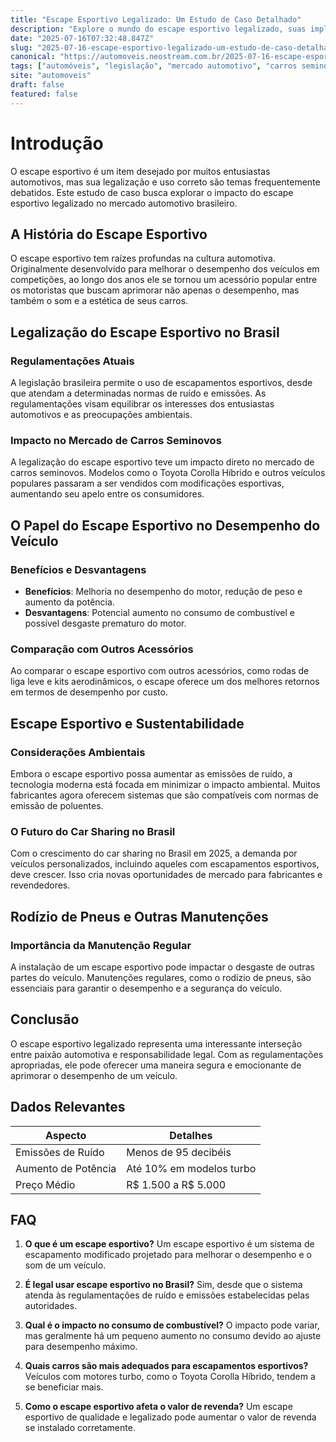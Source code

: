 ```yaml
---
title: "Escape Esportivo Legalizado: Um Estudo de Caso Detalhado"
description: "Explore o mundo do escape esportivo legalizado, suas implicações e benefícios, incluindo dados sobre o mercado automotivo, como carros seminovos baratos e o impacto no car sharing Brasil 2025."
date: "2025-07-16T07:32:48.847Z"
slug: "2025-07-16-escape-esportivo-legalizado-um-estudo-de-caso-detalhado"
canonical: "https://automoveis.neostream.com.br/2025-07-16-escape-esportivo-legalizado-um-estudo-de-caso-detalhado"
tags: ["automóveis", "legislação", "mercado automotivo", "carros seminovos"]
site: "automoveis"
draft: false
featured: false
---
```


# Introdução

O escape esportivo é um item desejado por muitos entusiastas automotivos, mas sua legalização e uso correto são temas frequentemente debatidos. Este estudo de caso busca explorar o impacto do escape esportivo legalizado no mercado automotivo brasileiro.

## A História do Escape Esportivo

O escape esportivo tem raízes profundas na cultura automotiva. Originalmente desenvolvido para melhorar o desempenho dos veículos em competições, ao longo dos anos ele se tornou um acessório popular entre os motoristas que buscam aprimorar não apenas o desempenho, mas também o som e a estética de seus carros.

## Legalização do Escape Esportivo no Brasil

### Regulamentações Atuais

A legislação brasileira permite o uso de escapamentos esportivos, desde que atendam a determinadas normas de ruído e emissões. As regulamentações visam equilibrar os interesses dos entusiastas automotivos e as preocupações ambientais.

### Impacto no Mercado de Carros Seminovos

A legalização do escape esportivo teve um impacto direto no mercado de carros seminovos. Modelos como o Toyota Corolla Híbrido e outros veículos populares passaram a ser vendidos com modificações esportivas, aumentando seu apelo entre os consumidores.

## O Papel do Escape Esportivo no Desempenho do Veículo

### Benefícios e Desvantagens

- **Benefícios**: Melhoria no desempenho do motor, redução de peso e aumento da potência.
- **Desvantagens**: Potencial aumento no consumo de combustível e possível desgaste prematuro do motor.

### Comparação com Outros Acessórios

Ao comparar o escape esportivo com outros acessórios, como rodas de liga leve e kits aerodinâmicos, o escape oferece um dos melhores retornos em termos de desempenho por custo.

## Escape Esportivo e Sustentabilidade

### Considerações Ambientais

Embora o escape esportivo possa aumentar as emissões de ruído, a tecnologia moderna está focada em minimizar o impacto ambiental. Muitos fabricantes agora oferecem sistemas que são compatíveis com normas de emissão de poluentes.

### O Futuro do Car Sharing no Brasil

Com o crescimento do car sharing no Brasil em 2025, a demanda por veículos personalizados, incluindo aqueles com escapamentos esportivos, deve crescer. Isso cria novas oportunidades de mercado para fabricantes e revendedores.

## Rodízio de Pneus e Outras Manutenções

### Importância da Manutenção Regular

A instalação de um escape esportivo pode impactar o desgaste de outras partes do veículo. Manutenções regulares, como o rodízio de pneus, são essenciais para garantir o desempenho e a segurança do veículo.

## Conclusão

O escape esportivo legalizado representa uma interessante interseção entre paixão automotiva e responsabilidade legal. Com as regulamentações apropriadas, ele pode oferecer uma maneira segura e emocionante de aprimorar o desempenho de um veículo.

## Dados Relevantes

| Aspecto              | Detalhes                   |
|---------------------|----------------------------|
| Emissões de Ruído   | Menos de 95 decibéis       |
| Aumento de Potência | Até 10% em modelos turbo   |
| Preço Médio         | R$ 1.500 a R$ 5.000        |

## FAQ

1. **O que é um escape esportivo?**
   Um escape esportivo é um sistema de escapamento modificado projetado para melhorar o desempenho e o som de um veículo.

2. **É legal usar escape esportivo no Brasil?**
   Sim, desde que o sistema atenda às regulamentações de ruído e emissões estabelecidas pelas autoridades.

3. **Qual é o impacto no consumo de combustível?**
   O impacto pode variar, mas geralmente há um pequeno aumento no consumo devido ao ajuste para desempenho máximo.

4. **Quais carros são mais adequados para escapamentos esportivos?**
   Veículos com motores turbo, como o Toyota Corolla Híbrido, tendem a se beneficiar mais.

5. **Como o escape esportivo afeta o valor de revenda?**
   Um escape esportivo de qualidade e legalizado pode aumentar o valor de revenda se instalado corretamente.